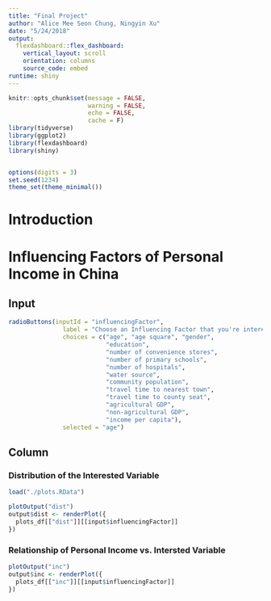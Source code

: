 ```yaml
---
title: "Final Project"
author: "Alice Mee Seon Chung, Ningyin Xu"
date: "5/24/2018"
output: 
  flexdashboard::flex_dashboard:
    vertical_layout: scroll
    orientation: columns
    source_code: embed
runtime: shiny
---
```


```r
knitr::opts_chunk$set(message = FALSE,
                      warning = FALSE,
                      echo = FALSE,
                      cache = F)
library(tidyverse)
library(ggplot2)
library(flexdashboard)
library(shiny)


options(digits = 3)
set.seed(1234)
theme_set(theme_minimal())
```


# Introduction



# Influencing Factors of Personal Income in China

Input {.sidebar}
----------------------------------

```r
radioButtons(inputId = "influencingFactor",
               label = "Choose an Influencing Factor that you're interested in",
               choices = c("age", "age square", "gender", 
                           "education", 
                           "number of convenience stores", 
                           "number of primary schools", 
                           "number of hospitals",
                           "water source", 
                           "community population",
                           "travel time to nearest town",
                           "travel time to county seat",
                           "agricultural GDP",
                           "non-agricultural GDP",
                           "income per capita"),
               selected = "age")

```


Column
----------------------------------

### Distribution of the Interested Variable
```r
load("./plots.RData")

plotOutput("dist")
output$dist <- renderPlot({
  plots_df[["dist"]][[input$influencingFactor]]
})

```

### Relationship of Personal Income vs. Intersted Variable
```r
plotOutput("inc")
output$inc <- renderPlot({
  plots_df[["inc"]][[input$influencingFactor]]
})
```











